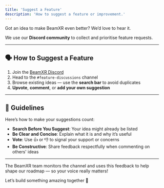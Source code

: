 ```yaml
---
title: 'Suggest a Feature'
description: 'How to suggest a feature or improvement.'
---
```


Got an idea to make BeamXR even better? We’d love to hear it.

We use our **Discord community** to collect and prioritise feature requests.

---

## 🗣️ How to Suggest a Feature

1. Join the [BeamXR Discord](https://discord.gg/beamxr)  
2. Head to the `#feature-discussions` channel  
3. Browse existing ideas — use the **search bar** to avoid duplicates  
4. **Upvote**, **comment**, or **add your own suggestion**

---

## 📝 Guidelines

Here’s how to make your suggestions count:

- **Search Before You Suggest**: Your idea might already be listed
- **Be Clear and Concise**: Explain what it is and why it’s useful
- **Vote**: Use 👍 or 👎 to signal your support or concerns
- **Be Constructive**: Share feedback respectfully when commenting on others' ideas

---

The BeamXR team monitors the channel and uses this feedback to help shape our roadmap — so your voice really matters!

Let’s build something amazing together 🚀